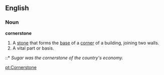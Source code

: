 ==English==

===Noun===
'''cornerstone'''
# A [[stone]] that forms the [[base]] of a [[corner]] of a building, joining two walls.
# A vital part or basis.
::* ''Sugar was the cornerstone of the country's economy.''

[[pt:Cornerstone]]